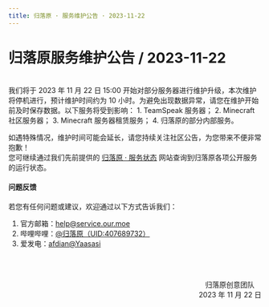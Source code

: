 ```yaml
---
title: 归落原 · 服务维护公告 · 2023-11-22
---
```


# 归落原服务维护公告 / 2023-11-22

<br />
我们将于 2023 年 11 月 22 日 15:00 开始对部分服务器进行维护升级，本次维护将停机进行，预计维护时间约为 10 小时。为避免出现数据异常，请您在维护开始前及时保存数据。以下服务将受到影响：
1. TeamSpeak 服务器；
2. Minecraft 社区服务器；
3. Minecraft 服务器租赁服务；
4. 归落原的部分内部服务。

如遇特殊情况，维护时间可能会延长，请您持续关注社区公告，为您带来不便非常抱歉！\
您可继续通过我们先前提供的 [归落原 · 服务状态](https://status.yaasasi.cn/status/ourmoe) 网站查询到归落原各项公开服务的运行状态。


#### 问题反馈

若您有任何问题或建议，欢迎通过以下方式告诉我们：

1. 官方邮箱：help@service.our.moe
2. 哔哩哔哩：[@归落原（UID:407689732）](https://space.bilibili.com/407689732)
3. 爱发电：[afdian@Yaasasi](https://afdian.net/@Yaasasi)



<br /><br /><p align="right">归落原创意团队&emsp;<br />2023 年 11 月 22 日</p>